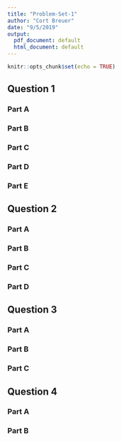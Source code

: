 ```yaml
---
title: "Problem-Set-1"
author: "Cort Breuer"
date: "9/5/2019"
output:
  pdf_document: default
  html_document: default
---
```


```r
knitr::opts_chunk$set(echo = TRUE)
```

## Question 1

### Part A

### Part B

### Part C

### Part D

### Part E

## Question 2

### Part A

### Part B

### Part C

### Part D

## Question 3

### Part A

### Part B

### Part C

## Question 4

### Part A

### Part B